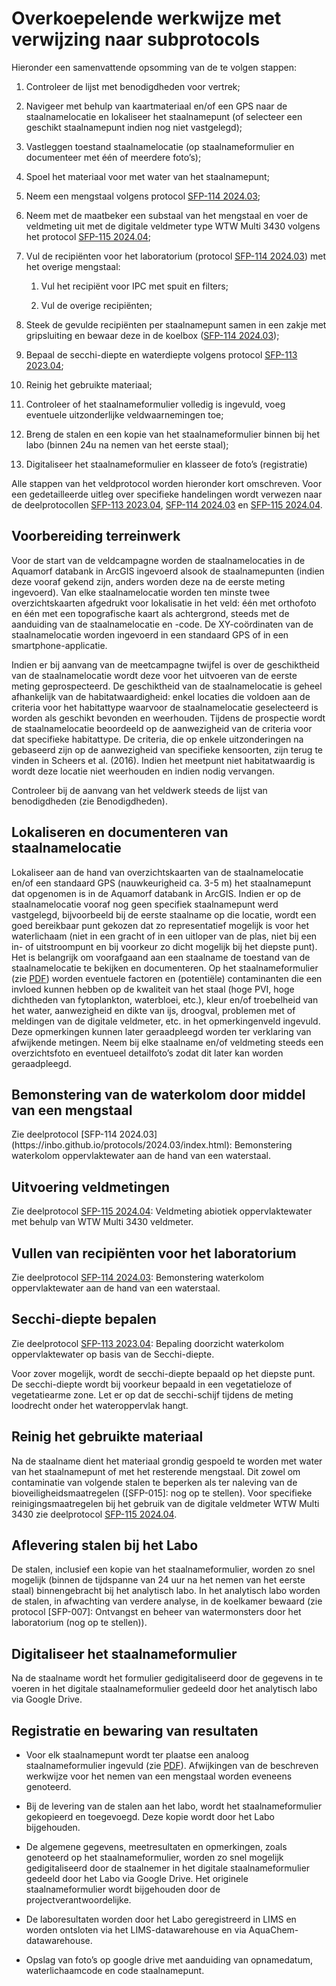# Overkoepelende werkwijze met verwijzing naar subprotocols

Hieronder een samenvattende opsomming van de te volgen stappen:

1.  Controleer de lijst met benodigdheden voor vertrek;

2.  Navigeer met behulp van kaartmateriaal en/of een GPS naar de staalnamelocatie en lokaliseer het staalnamepunt (of selecteer een geschikt staalnamepunt indien nog niet vastgelegd);

3.  Vastleggen toestand staalnamelocatie (op staalnameformulier en documenteer met één of meerdere foto’s);

4.  Spoel het materiaal voor met water van het staalnamepunt;

5.  Neem een mengstaal volgens protocol [SFP-114 2024.03](https://protocols.inbo.be/2024.03/index.html);

6.  Neem met de maatbeker een substaal van het mengstaal en voer de veldmeting uit met de digitale veldmeter type WTW Multi 3430 volgens het protocol [SFP-115 2024.04](https://protocols.inbo.be/2024.04/index.html);

7.  Vul de recipiënten voor het laboratorium (protocol [SFP-114 2024.03](https://protocols.inbo.be/2024.03/index.html)) met het overige mengstaal:

    1.  Vul het recipiënt voor IPC met spuit en filters;

    2.  Vul de overige recipiënten;

8.  Steek de gevulde recipiënten per staalnamepunt samen in een zakje met gripsluiting en bewaar deze in de koelbox ([SFP-114 2024.03](https://protocols.inbo.be/2024.03/index.html));

9.  Bepaal de secchi-diepte en waterdiepte volgens protocol [SFP-113 2023.04](https://protocols.inbo.be/2023.04/index.html);

10. Reinig het gebruikte materiaal;

11. Controleer of het staalnameformulier volledig is ingevuld, voeg eventuele uitzonderlijke veldwaarnemingen toe;

12. Breng de stalen en een kopie van het staalnameformulier binnen bij het labo (binnen 24u na nemen van het eerste staal);

13. Digitaliseer het staalnameformulier en klasseer de foto’s (registratie)

Alle stappen van het veldprotocol worden hieronder kort omschreven.
Voor een gedetailleerde uitleg over specifieke handelingen wordt verwezen naar de deelprotocollen [SFP-113 2023.04](https://inbo.github.io/protocols/2023.04/index.html), [SFP-114 2024.03](https://inbo.github.io/protocols/2024.03/index.html) en [SFP-115 2024.04](https://protocols.inbo.be/2024.04/index.html).

## Voorbereiding terreinwerk

Voor de start van de veldcampagne worden de staalnamelocaties in de Aquamorf databank in ArcGIS ingevoerd alsook de staalnamepunten (indien deze vooraf gekend zijn, anders worden deze na de eerste meting ingevoerd).
Van elke staalnamelocatie worden ten minste twee overzichtskaarten afgedrukt voor lokalisatie in het veld: één met orthofoto en één met een topografische kaart als achtergrond, steeds met de aanduiding van de staalnamelocatie en -code.
De XY-coördinaten van de staalnamelocatie worden ingevoerd in een standaard GPS of in een smartphone-applicatie.

Indien er bij aanvang van de meetcampagne twijfel is over de geschiktheid van de staalnamelocatie wordt deze voor het uitvoeren van de eerste meting geprospecteerd.
De geschiktheid van de staalnamelocatie is geheel afhankelijk van de habitatwaardigheid: enkel locaties die voldoen aan de criteria voor het habitattype waarvoor de staalnamelocatie geselecteerd is worden als geschikt bevonden en weerhouden.
Tijdens de prospectie wordt de staalnamelocatie beoordeeld op de aanwezigheid van de criteria voor dat specifieke habitattype.
De criteria, die op enkele uitzonderingen na gebaseerd zijn op de aanwezigheid van specifieke kensoorten, zijn terug te vinden in Scheers et al. (2016).
Indien het meetpunt niet habitatwaardig is wordt deze locatie niet weerhouden en indien nodig vervangen.

Controleer bij de aanvang van het veldwerk steeds de lijst van benodigdheden (zie Benodigdheden).

## Lokaliseren en documenteren van staalnamelocatie

Lokaliseer aan de hand van overzichtskaarten van de staalnamelocatie en/of een standaard GPS (nauwkeurigheid ca. 3-5 m) het staalnamepunt dat opgenomen is in de Aquamorf databank in ArcGIS.
Indien er op de staalnamelocatie vooraf nog geen specifiek staalnamepunt werd vastgelegd, bijvoorbeeld bij de eerste staalname op die locatie, wordt een goed bereikbaar punt gekozen dat zo representatief mogelijk is voor het waterlichaam (niet in een gracht of in een uitloper van de plas, niet bij een in- of uitstroompunt en bij voorkeur zo dicht mogelijk bij het diepste punt).
Het is belangrijk om voorafgaand aan een staalname de toestand van de staalnamelocatie te bekijken en documenteren.
Op het staalnameformulier (zie [PDF](./media/Veldformulier_water.pdf)) worden eventuele factoren en (potentiële) contaminanten die een invloed kunnen hebben op de kwaliteit van het staal (hoge PVI, hoge dichtheden van fytoplankton, waterbloei, etc.), kleur en/of troebelheid van het water, aanwezigheid en dikte van ijs, droogval, problemen met of meldingen van de digitale veldmeter, etc. in het opmerkingenveld ingevuld.
Deze opmerkingen kunnen later geraadpleegd worden ter verklaring van afwijkende metingen.
Neem bij elke staalname en/of veldmeting steeds een overzichtsfoto en eventueel detailfoto's zodat dit later kan worden geraadpleegd.

## Bemonstering van de waterkolom door middel van een mengstaal

Zie deelprotocol [SFP-114 2024.03] (https://inbo.github.io/protocols/2024.03/index.html): Bemonstering waterkolom oppervlaktewater aan de hand van een waterstaal.

## Uitvoering veldmetingen

Zie deelprotocol [SFP-115 2024.04](https://protocols.inbo.be/2024.04/index.html): Veldmeting abiotiek oppervlaktewater met behulp van WTW Multi 3430 veldmeter.

## Vullen van recipiënten voor het laboratorium

Zie deelprotocol [SFP-114 2024.03](https://inbo.github.io/protocols/2024.03/index.html): Bemonstering waterkolom oppervlaktewater aan de hand van een waterstaal.

## Secchi-diepte bepalen

Zie deelprotocol [SFP-113 2023.04](https://inbo.github.io/protocols/2023.04/index.html): Bepaling doorzicht waterkolom oppervlaktewater op basis van de Secchi-diepte.

Voor zover mogelijk, wordt de secchi-diepte bepaald op het diepste punt.
De secchi-diepte wordt bij voorkeur bepaald in een vegetatieloze of vegetatiearme zone.
Let er op dat de secchi-schijf tijdens de meting loodrecht onder het wateroppervlak hangt.

## Reinig het gebruikte materiaal

Na de staalname dient het materiaal grondig gespoeld te worden met water van het staalnamepunt of met het resterende mengstaal.
Dit zowel om contaminatie van volgende stalen te beperken als ter naleving van de bioveiligheidsmaatregelen ([SFP-015]: nog op te stellen).
Voor specifieke reinigingsmaatregelen bij het gebruik van de digitale veldmeter WTW Multi 3430 zie deelprotocol [SFP-115 2024.04](https://protocols.inbo.be/2024.04/index.html).

## Aflevering stalen bij het Labo

De stalen, inclusief een kopie van het staalnameformulier, worden zo snel mogelijk (binnen de tijdspanne van 24 uur na het nemen van het eerste staal) binnengebracht bij het analytisch labo.
In het analytisch labo worden de stalen, in afwachting van verdere analyse, in de koelkamer bewaard (zie protocol [SFP-007]: Ontvangst en beheer van watermonsters door het laboratorium (nog op te stellen)).

## Digitaliseer het staalnameformulier

Na de staalname wordt het formulier gedigitaliseerd door de gegevens in te voeren in het digitale staalnameformulier gedeeld door het analytisch labo via Google Drive.

## Registratie en bewaring van resultaten

-   Voor elk staalnamepunt wordt ter plaatse een analoog staalnameformulier ingevuld (zie [PDF](./media/Veldformulier_water.pdf)).
    Afwijkingen van de beschreven werkwijze voor het nemen van een mengstaal worden eveneens genoteerd.

-   Bij de levering van de stalen aan het labo, wordt het staalnameformulier gekopieerd en toegevoegd.
    Deze kopie wordt door het Labo bijgehouden.

-   De algemene gegevens, meetresultaten en opmerkingen, zoals genoteerd op het staalnameformulier, worden zo snel mogelijk gedigitaliseerd door de staalnemer in het digitale staalnameformulier gedeeld door het Labo via Google Drive.
    Het originele staalnameformulier wordt bijgehouden door de projectverantwoordelijke.

-   De laboresultaten worden door het Labo geregistreerd in LIMS en worden ontsloten via het LIMS-datawarehouse en via AquaChem-datawarehouse.

-   Opslag van foto's op google drive met aanduiding van opnamedatum, waterlichaamcode en code staalnamepunt.
